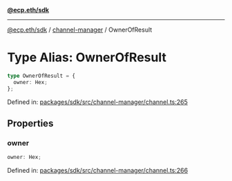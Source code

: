 [**@ecp.eth/sdk**](../../index.mdx)

***

[@ecp.eth/sdk](/sdk-reference/index.mdx) / [channel-manager](/sdk-reference/channel-manager/index.mdx) / OwnerOfResult

# Type Alias: OwnerOfResult

```ts
type OwnerOfResult = {
  owner: Hex;
};
```

Defined in: [packages/sdk/src/channel-manager/channel.ts:265](https://github.com/ecp-eth/comments-monorepo/blob/main/packages/sdk/src/channel-manager/channel.ts#L265)

## Properties

### owner

```ts
owner: Hex;
```

Defined in: [packages/sdk/src/channel-manager/channel.ts:266](https://github.com/ecp-eth/comments-monorepo/blob/main/packages/sdk/src/channel-manager/channel.ts#L266)
